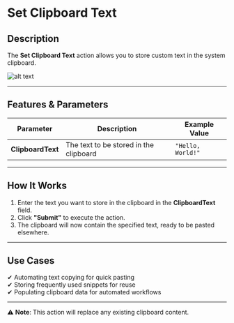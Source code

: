# **Set Clipboard Text**

## Description

The **Set Clipboard Text** action allows you to store custom text in the system clipboard.

![alt text](../../../assets/clipboard/set-clipboard-text-1.png)

---

## **Features & Parameters**

| Parameter      | Description                              | Example Value |
|---------------|------------------------------------------|---------------|
| **ClipboardText** | The text to be stored in the clipboard | `"Hello, World!"` |

---

## **How It Works**

1. Enter the text you want to store in the clipboard in the **ClipboardText** field.
2. Click **"Submit"** to execute the action.
3. The clipboard will now contain the specified text, ready to be pasted elsewhere.

---

## **Use Cases**

✔ Automating text copying for quick pasting  
✔ Storing frequently used snippets for reuse  
✔ Populating clipboard data for automated workflows  

---

⚠ **Note**: This action will replace any existing clipboard content.